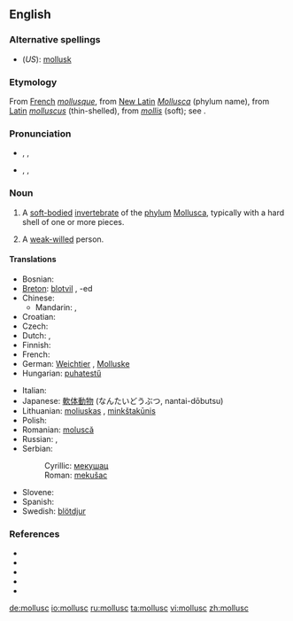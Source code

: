 ==English==

===Alternative spellings===
* (''US''): [[mollusk]]

===Etymology===
From [[French]] ''[[mollusque]]'', from [[New Latin]] ''[[Mollusca]]'' (phylum name), from [[Latin]] ''[[molluscus]]'' (thin-shelled), from ''[[mollis]]'' (soft); see {{proto|Indo-European|mel-}}.

===Pronunciation===
* {{a|RP}} {{enPR|mŏl'əsk}}, {{IPA|/ˈmɒləsk/}}, {{SAMPA|/"mQl@sk/}}
* {{a|US}} {{enPR|mäl'əsk}}, {{IPA|/ˈmɑːləsk/}}, {{SAMPA|/"mA:l@sk/}}

===Noun===
{{en-noun}}

# A [[soft-bodied]] [[invertebrate]] of the [[phylum]] [[Mollusca]], typically with a hard shell of one or more pieces.
# {{figuratively}} A [[weak-willed]] person.

====Translations====
{{trans-top|soft-bodied invertebrate of phylum Mollusca}}
* Bosnian: {{t-|bs|mekušac|m}}
* [[Breton]]: [[blotvil]] {{m}}, -ed {{p}}
* Chinese:
** Mandarin: {{t-|cmn|軟體動物|sc=Hani|xs=Mandarin}}, {{t-|cmn|软体动物|tr=ruǎntǐ dòngwù|sc=Hani|xs=Mandarin}}
* Croatian: {{t-|hr|mekušac|m|alt=mekúšac}}
* Czech: {{t+|cs|měkkýš|m}}
* Dutch: {{t+|nl|weekdier|n}}, {{t-|nl|mollusk}}
* Finnish: {{t+|fi|nilviäinen}}
* French: {{t+|fr|mollusque}}
* German: [[Weichtier]] {{n}}, [[Molluske]] {{f}}
* Hungarian: [[puhatestű]]
{{trans-mid}}
* Italian: {{t-|it|mollusco|m}}
* Japanese: [[軟体動物]] (なんたいどうぶつ, nantai-dōbutsu)
* Lithuanian: [[moliuskas]] {{m}}, [[minkštakūnis]] {{m}}
* Polish: {{t+|pl|mięczak|m}}
* Romanian: [[moluscă]] {{f}}
* Russian: {{t|ru|моллюск|m|tr=molljúsk|sc=Cyrl}}, {{t|ru|мягкотелый|m|tr=mjaxkotélyj|sc=Cyrl}}
* Serbian:
*: Cyrillic: [[мекушац#Serbian|мекушац]] {{m}}
*: Roman: [[mekušac#Serbian|mekušac]] {{m}}
* Slovene: {{t+|sl|mehkužec|m}}
* Spanish: {{t+|es|molusco|m}}
* Swedish: [[blötdjur]] {{n}}
{{trans-bottom}}

===References===
* {{pedialite|Mollusca}}
* {{R:American Heritage 2000|mollusc}}
* {{R:Dictionary.com|mollusc}}
* {{R:CancerWEB|mollusc}}
* {{R:WordNet 2003|mollusc}}

[[de:mollusc]]
[[io:mollusc]]
[[ru:mollusc]]
[[ta:mollusc]]
[[vi:mollusc]]
[[zh:mollusc]]